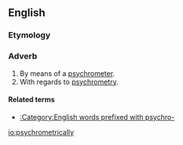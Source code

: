 ==English==

===Etymology===
{{suffix|psychrometric|ally}}

===Adverb===
{{en-adv}}

# By means of a [[psychrometer]].
# With regards to [[psychrometry]].

====Related terms====
* [[:Category:English words prefixed with psychro-]]

[[io:psychrometrically]]
